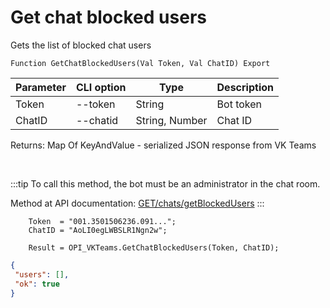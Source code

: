 ﻿---
sidebar_position: 6
---


# Get chat blocked users
 Gets the list of blocked chat users



`Function GetChatBlockedUsers(Val Token, Val ChatID) Export`

  | Parameter | CLI option | Type | Description |
  |-|-|-|-|
  | Token | --token | String | Bot token |
  | ChatID | --chatid | String, Number | Chat ID |

  
  Returns:  Map Of KeyAndValue - serialized JSON response from VK Teams

<br/>

:::tip
To call this method, the bot must be an administrator in the chat room.

 Method at API documentation: [GET ​/chats​/getBlockedUsers](https://teams.vk.com/botapi/#/chats/get_chats_getBlockedUsers)
:::
<br/>


```bsl title="Code example"
    Token  = "001.3501506236.091...";
    ChatID = "AoLI0egLWBSLR1Ngn2w";

    Result = OPI_VKTeams.GetChatBlockedUsers(Token, ChatID);
```
 



```json title="Result"
{
 "users": [],
 "ok": true
}
```
